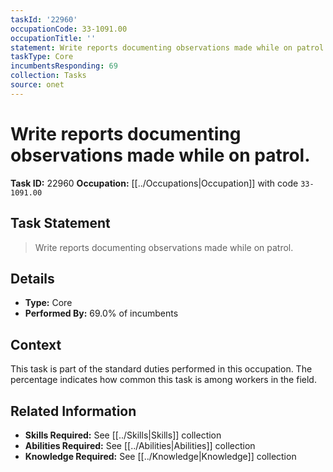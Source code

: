 ```yaml
---
taskId: '22960'
occupationCode: 33-1091.00
occupationTitle: ''
statement: Write reports documenting observations made while on patrol.
taskType: Core
incumbentsResponding: 69
collection: Tasks
source: onet
---
```

# Write reports documenting observations made while on patrol.

**Task ID:** 22960
**Occupation:** [[../Occupations|Occupation]] with code `33-1091.00`

## Task Statement

> Write reports documenting observations made while on patrol.

## Details

- **Type:** Core
- **Performed By:** 69.0% of incumbents

## Context

This task is part of the standard duties performed in this occupation. The percentage indicates how common this task is among workers in the field.

## Related Information

- **Skills Required:** See [[../Skills|Skills]] collection
- **Abilities Required:** See [[../Abilities|Abilities]] collection
- **Knowledge Required:** See [[../Knowledge|Knowledge]] collection
